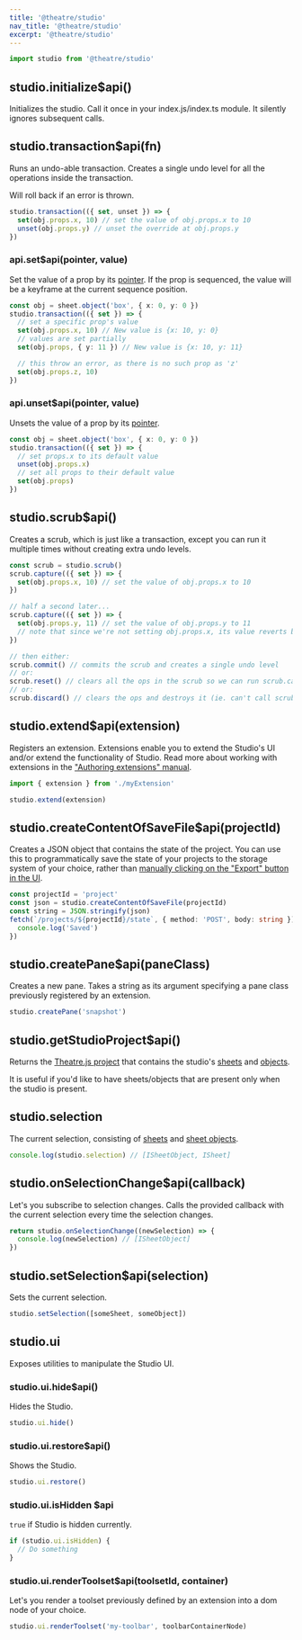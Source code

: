 ```yaml
---
title: '@theatre/studio'
nav_title: '@theatre/studio'
excerpt: '@theatre/studio'
---
```


```ts
import studio from '@theatre/studio'
```

## studio.initialize$api()

Initializes the studio. Call it once in your index.js/index.ts module. It silently ignores subsequent calls.

## studio.transaction$api(fn)

Runs an undo-able transaction. Creates a single undo level for all the operations inside the transaction.

Will roll back if an error is thrown.

```ts
studio.transaction(({ set, unset }) => {
  set(obj.props.x, 10) // set the value of obj.props.x to 10
  unset(obj.props.y) // unset the override at obj.props.y
})
```

### api.set$api(pointer, value)

Set the value of a prop by its [pointer](/docs/0.5/api/core#pointers). If the prop is sequenced, the value will be a keyframe at the current sequence position.

```ts
const obj = sheet.object('box', { x: 0, y: 0 })
studio.transaction(({ set }) => {
  // set a specific prop's value
  set(obj.props.x, 10) // New value is {x: 10, y: 0}
  // values are set partially
  set(obj.props, { y: 11 }) // New value is {x: 10, y: 11}

  // this throw an error, as there is no such prop as 'z'
  set(obj.props.z, 10)
})
```

### api.unset$api(pointer, value)

Unsets the value of a prop by its [pointer](/docs/0.5/api/core#pointers).

```ts
const obj = sheet.object('box', { x: 0, y: 0 })
studio.transaction(({ set }) => {
  // set props.x to its default value
  unset(obj.props.x)
  // set all props to their default value
  set(obj.props)
})
```

## studio.scrub$api()

Creates a scrub, which is just like a transaction, except you can run it multiple times without creating extra undo levels.

```ts
const scrub = studio.scrub()
scrub.capture(({ set }) => {
  set(obj.props.x, 10) // set the value of obj.props.x to 10
})

// half a second later...
scrub.capture(({ set }) => {
  set(obj.props.y, 11) // set the value of obj.props.y to 11
  // note that since we're not setting obj.props.x, its value reverts back to its old value (ie. not 10)
})

// then either:
scrub.commit() // commits the scrub and creates a single undo level
// or:
scrub.reset() // clears all the ops in the scrub so we can run scrub.capture() again
// or:
scrub.discard() // clears the ops and destroys it (ie. can't call scrub.capture() anymore)
```

## studio.extend$api(extension)

Registers an extension.
Extensions enable you to extend the Studio's UI and/or extend the functionality of Studio.
Read more about working with extensions in the ["Authoring extensions" manual](/docs/0.5/manual/authoring-extensions).

```ts
import { extension } from './myExtension'

studio.extend(extension)
```

## studio.createContentOfSaveFile$api(projectId)

Creates a JSON object that contains the state of the project. You can use this to programmatically save the state of your projects to the storage system of your choice, rather than [manually clicking on the "Export" button in the UI](/docs/0.5/manual/projects#docs-manual-projects-export-project).

```ts
const projectId = 'project'
const json = studio.createContentOfSaveFile(projectId)
const string = JSON.stringify(json)
fetch(`/projects/${projectId}/state`, { method: 'POST', body: string }).then(() => {
  console.log('Saved')
})
```

## studio.createPane$api(paneClass)

Creates a new pane. Takes a string as its argument specifying a pane class previously registered by an extension.

```ts
studio.createPane('snapshot')
```

## studio.getStudioProject$api()

Returns the [Theatre.js project](/docs/0.5/api/core#project) that contains the studio's [sheets](/docs/0.5/api/core#sheet) and [objects](/docs/0.5/api/core#object).

It is useful if you'd like to have sheets/objects that are present only when the studio is present.

## studio.selection

The current selection, consisting of [sheets](/docs/0.5/api/core#sheet) and [sheet objects](/docs/0.5/api/core#object).

```ts
console.log(studio.selection) // [ISheetObject, ISheet]
```

## studio.onSelectionChange$api(callback)

Let's you subscribe to selection changes. Calls the provided callback with the current selection every time the selection changes.

```ts
return studio.onSelectionChange((newSelection) => {
  console.log(newSelection) // [ISheetObject]
})
```

## studio.setSelection$api(selection)

Sets the current selection.

```ts
studio.setSelection([someSheet, someObject])
```

## studio.ui

Exposes utilities to manipulate the Studio UI.

### studio.ui.hide$api()

Hides the Studio.

```ts
studio.ui.hide()
```

### studio.ui.restore$api()

Shows the Studio.

```ts
studio.ui.restore()
```

### studio.ui.isHidden $api

`true` if Studio is hidden currently.

```ts
if (studio.ui.isHidden) {
  // Do something
}
```

### studio.ui.renderToolset$api(toolsetId, container)

Let's you render a toolset previously defined by an extension into a dom node of your choice.

```ts
studio.ui.renderToolset('my-toolbar', toolbarContainerNode)
```
